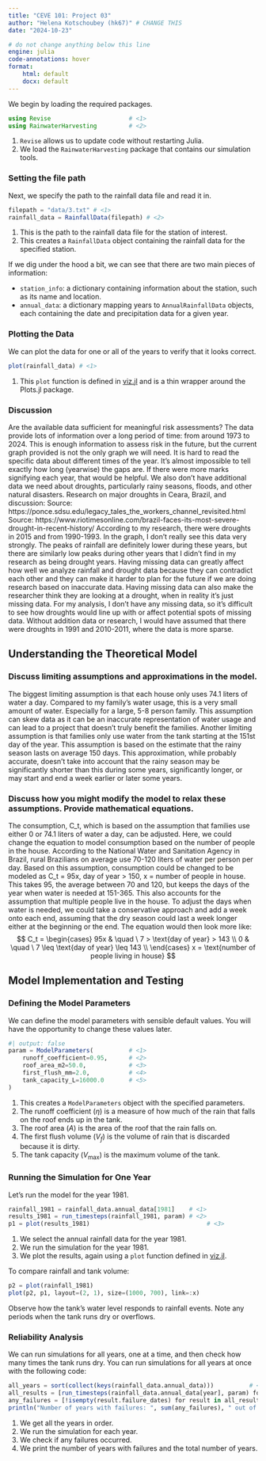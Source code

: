 ```yaml
---
title: "CEVE 101: Project 03"
author: "Helena Kotschoubey (hk67)" # CHANGE THIS
date: "2024-10-23"

# do not change anything below this line
engine: julia
code-annotations: hover
format:
    html: default
    docx: default
---
```


We begin by loading the required packages.

```julia
using Revise                      # <1>
using RainwaterHarvesting         # <2>
```

1. `Revise` allows us to update code without restarting Julia.
2. We load the `RainwaterHarvesting` package that contains our simulation tools.

### Setting the file path

Next, we specify the path to the rainfall data file and read it in.

```julia
filepath = "data/3.txt" # <1>   
rainfall_data = RainfallData(filepath) # <2>
```

1. This is the path to the rainfall data file for the station of interest.
2. This creates a `RainfallData` object containing the rainfall data for the specified station.

If we dig under the hood a bit, we can see that there are two main pieces of information:

- `station_info`: a dictionary containing information about the station, such as its name and location.
- `annual_data`: a dictionary mapping years to `AnnualRainfallData` objects, each containing the date and precipitation data for a given year.

### Plotting the Data

We can plot the data for one or all of the years to verify that it looks correct.

```julia
plot(rainfall_data) # <1>
```

1. This `plot` function is defined in [viz.jl](./RainwaterHarvesting/src/viz.jl) and is a thin wrapper around the Plots.jl package.

### Discussion

Are the available data sufficient for meaningful risk assessments?
The data provide lots of information over a long period of time: from around 1973 to 2024. This is enough information to assess risk in the future, but the current graph provided is not the only graph we will need. It is hard to read the specific data about different times of the year. It's almost impossible to tell exactly how long (yearwise) the gaps are. If there were more marks signifying each year, that would be helpful. We also don't have additional data we need about droughts, particularly rainy seasons, floods, and other natural disasters. 
Research on major droughts in Ceara, Brazil, and discussion:
Source: https://ponce.sdsu.edu/legacy_tales_the_workers_channel_revisited.html
Source: https://www.riotimesonline.com/brazil-faces-its-most-severe-drought-in-recent-history/
According to my research, there were droughts in 2015 and from 1990-1993. In the graph, I don't really see this data very strongly. The peaks of rainfall are definitely lower during these years, but there are similarly low peaks during other years that I didn't find in my research as being drought years. 
Having missing data can greatly affect how well we analyze rainfall and drought data because they can contradict each other and they can make it harder to plan for the future if we are doing research based on inaccurate data. Having missing data can also make the researcher think they are looking at a drought, when in reality it's just missing data. For my analysis, I don't have any missing data, so it's difficult to see how droughts would line up with or affect potential spots of missing data. Without addition data or research, I would have assumed that there were droughts in 1991 and 2010-2011, where the data is more sparse. 

## Understanding the Theoretical Model

### Discuss limiting assumptions and approximations in the model.
The biggest limiting assumption is that each house only uses 74.1 liters of water a day. Compared to my family's water usage, this is a very small amount of water. Especially for a large, 5-8 person family. This assumption can skew data as it can be an inaccurate representation of water usage and can lead to a project that doesn't truly benefit the families. Another limiting assumption is that families only use water from the tank starting at the 151st day of the year. This assumption is based on the estimate that the rainy season lasts on average 150 days. This approximation, while probably accurate, doesn't take into account that the rainy season may be significantly shorter than this during some years, significantly longer, or may start and end a week earlier or later some years. 

### Discuss how you might modify the model to relax these assumptions. Provide mathematical equations.
The consumption, C_t, which is based on the assumption that families use either 0 or 74.1 liters of water a day, can be adjusted. Here, we could change the equation to model consumption based on the number of people in the house. According to the National Water and Sanitation Agency in Brazil, rural Brazilians on average use 70-120 liters of water per person per day. Based on this assumption, consumption could be changed to be modeled as C_t = 95x, day of year > 150, x = number of people in house. This takes 95, the average between 70 and 120, but keeps the days of the year when water is needed at 151-365. This also accounts for the assumption that multiple people live in the house. To adjust the days when water is needed, we could take a conservative approach and add a week onto each end, assuming that the dry season could last a week longer either at the beginning or the end. The equation would then look more like:
$$
C_t = \begin{cases}
    95x & \quad \ 7 > \text{day of year} > 143 \\
    0 & \quad \ 7 \leq \text{day of year} \leq 143 \\
\end{cases}
   x = \text{number of people living in house}
$$

## Model Implementation and Testing

### Defining the Model Parameters

We can define the model parameters with sensible default values.
You will have the opportunity to change these values later.

```julia
#| output: false
param = ModelParameters(          # <1>
    runoff_coefficient=0.95,      # <2>
    roof_area_m2=50.0,            # <3>
    first_flush_mm=2.0,           # <4>
    tank_capacity_L=16000.0       # <5>
)
```

1. This creates a `ModelParameters` object with the specified parameters.
2. The runoff coefficient ($\eta$) is a measure of how much of the rain that falls on the roof ends up in the tank.
3. The roof area ($A$) is the area of the roof that the rain falls on.
4. The first flush volume ($V_f$) is the volume of rain that is discarded because it is dirty.
5. The tank capacity ($V_\text{max}$) is the maximum volume of the tank.

### Running the Simulation for One Year

Let's run the model for the year 1981.

```julia
rainfall_1981 = rainfall_data.annual_data[1981]    # <1>
results_1981 = run_timesteps(rainfall_1981, param) # <2>
p1 = plot(results_1981)                                 # <3>
```

1. We select the annual rainfall data for the year 1981.
2. We run the simulation for the year 1981.
3. We plot the results, again using a `plot` function defined in [viz.jl](./RainwaterHarvesting/src/viz.jl).

To compare rainfall and tank volume:

```julia
p2 = plot(rainfall_1981)
plot(p2, p1, layout=(2, 1), size=(1000, 700), link=:x)
```

Observe how the tank's water level responds to rainfall events.
Note any periods when the tank runs dry or overflows.

### Reliability Analysis

We can run simulations for all years, one at a time, and then check how many times the tank runs dry.
You can run simulations for all years at once with the following code:

```julia
all_years = sort(collect(keys(rainfall_data.annual_data)))          # <1>
all_results = [run_timesteps(rainfall_data.annual_data[year], param) for year in all_years]   # <2>
any_failures = [!isempty(result.failure_dates) for result in all_results]  # <3>
println("Number of years with failures: ", sum(any_failures), " out of ", length(all_years))  # <4>
```

1. We get all the years in order.
2. We run the simulation for each year.
3. We check if any failures occurred.
4. We print the number of years with failures and the total number of years.